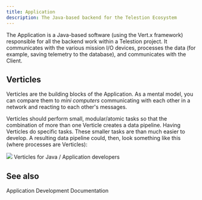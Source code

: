 ```yaml
---
title: Application
description: The Java-based backend for the Telestion Ecosystem
---
```


<!--
Concept
=======

=== When to use this template:
Use this template when you need to describe a concept, technology,
or something similar. In other words: whenever you need to write an
article that describes a concept where the concept's name can be the
article's title (e.g., "Vert. x", "Verticle", "Event Bus")

=== When not to use this template:
Do not use these templates for articles that give context on how
to use/approach the topic. Instead, it would be best if you used a guide for that.

Writing a guide and a concept article are not mutually exclusive. Instead,
you should, in most cases, write both, where the concept gives a brief overview
of what it is, and the guide is a longer article explaining best practices on using
it.

E.g.:
Concept: Event Bus
Guide: Interacting with the Event Bus


=== Writing tips:
- Write in the present tense
- Use neutral pronouns (they/them instead of he/she and him/her)
- Be respectful to everyone
- Be aware of the potential for cultural misunderstandings
-->

<!-- Relevant imports: -->


<!-- Brief Description (1-3 lines) of the concept: -->

The Application is a Java-based software (using the Vert.x framework)
responsible for all the backend work within a Telestion project. It communicates
with the various mission I/O devices, processes the data (for example, saving
telemetry to the database), and communicates with the Client.

## Verticles

Verticles are the building blocks of the Application. As a mental model, you can compare them to _mini computers_ communicating with each other in a network and reacting to each other's messages.

Verticles should perform small, modular/atomic tasks so that the combination of more than one Verticle creates a data pipeline. Having Verticles do specific tasks. These smaller tasks are than much easier to develop. A resulting data pipeline could, then, look something like this (where processes are Verticles):

<Image invertible src="/static/img/drawio-diagrams/vertx/data-pipeline.drawio.svg" />

<Reference to="/application/concepts/verticle/">
    Verticles for Java / Application developers
</Reference>

## See also

<Reference to="/application/">Application Development Documentation</Reference>

<!--
Snippets
--------

<Reference to="../other-article">
    Relative Link to other article
</Reference>

<Reference to="https://www.example.com">
    Example Website
</Reference>
-->
